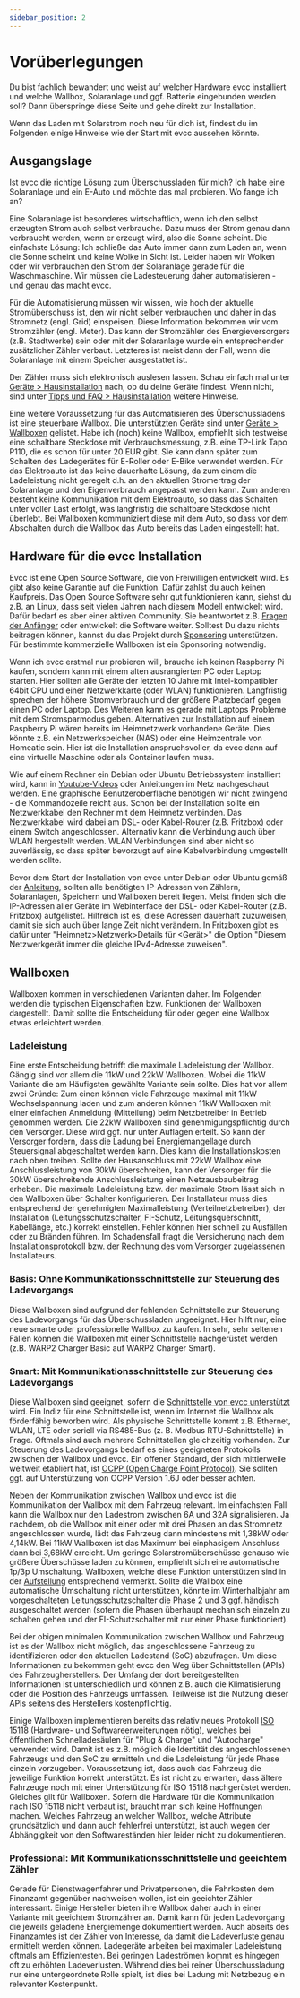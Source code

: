 ```yaml
---
sidebar_position: 2
---
```



# Vorüberlegungen

Du bist fachlich bewandert und weist auf welcher Hardware evcc installiert und welche Wallbox, Solaranlage und ggf. Batterie eingebunden werden soll? Dann überspringe diese Seite und gehe direkt zur Installation.

Wenn das Laden mit Solarstrom noch neu für dich ist, findest du im Folgenden einige Hinweise wie der Start mit evcc aussehen könnte.

## Ausgangslage

Ist evcc die richtige Lösung zum Überschussladen für mich? Ich habe eine Solaranlage und ein E-Auto und möchte das mal probieren. Wo fange ich an?

Eine Solaranlage ist besonderes wirtschaftlich, wenn ich den selbst erzeugten Strom auch selbst verbrauche. Dazu muss der Strom genau dann verbraucht werden, wenn er erzeugt wird, also die Sonne scheint. Die einfachste Lösung: Ich schließe das Auto immer dann zum Laden an, wenn die Sonne scheint und keine Wolke in Sicht ist. Leider haben wir Wolken oder wir verbrauchen den Strom der Solaranlage gerade für die Waschmaschine. Wir müssen die Ladesteuerung daher automatisieren - und genau das macht evcc.

Für die Automatisierung müssen wir wissen, wie hoch der aktuelle Stromüberschuss ist, den wir nicht selber verbrauchen und daher in das Stromnetz (engl. Grid) einspeisen. Diese Information bekommen wir vom Stromzähler (engl. Meter). Das kann der Stromzähler des Energieversorgers (z.B. Stadtwerke) sein oder mit der Solaranlage wurde ein entsprechender zusätzlicher Zähler verbaut. Letzteres ist meist dann der Fall, wenn die Solaranlage mit einem Speicher ausgestattet ist. 

Der Zähler muss sich elektronisch auslesen lassen. Schau einfach mal unter [Geräte > Hausinstallation](/docs/devices/meters) nach, ob du deine Geräte findest. Wenn nicht, sind unter [Tipps und FAQ > Hausinstallation](/docs/guides/meters) weitere Hinweise.

Eine weitere Voraussetzung für das Automatisieren des Überschussladens ist eine steuerbare Wallbox. Die unterstützten Geräte sind unter [Geräte > Wallboxen](/docs/devices/chargers) gelistet. Habe ich (noch) keine Wallbox, empfiehlt sich testweise eine schaltbare Steckdose mit Verbrauchsmessung, z.B. eine TP-Link Tapo P110, die es schon für unter 20 EUR gibt. Sie kann dann später zum Schalten des Ladegerätes für E-Roller oder E-Bike verwendet werden. Für das Elektroauto ist das keine dauerhafte Lösung, da zum einem die Ladeleistung nicht geregelt d.h. an den aktuellen Stromertrag der Solaranlage und den Eigenverbrauch angepasst werden kann. Zum anderen besteht keine Kommunikation mit dem Elektroauto, so dass das Schalten unter voller Last erfolgt, was langfristig die schaltbare Steckdose nicht überlebt. Bei Wallboxen kommuniziert diese mit dem Auto, so dass vor dem Abschalten durch die Wallbox das Auto bereits das Laden eingestellt hat. 

## Hardware für die evcc Installation

Evcc ist eine Open Source Software, die von Freiwilligen entwickelt wird. Es gibt also keine Garantie auf die Funktion. Dafür zahlst du auch keinen Kaufpreis. Das Open Source Software sehr gut funktionieren kann, siehst du z.B. an Linux, dass seit vielen Jahren nach diesem Modell entwickelt wird. Dafür bedarf es aber einer aktiven Community. Sie beantwortet z.B. [Fragen der Anfänger](https://github.com/evcc-io/evcc/discussions/categories/erste-hilfe) oder entwickelt die Software weiter. Solltest Du dazu nichts beitragen können, kannst du das Projekt durch [Sponsoring](/docs/sponsorship) unterstützen. Für bestimmte kommerzielle Wallboxen ist ein Sponsoring notwendig.

Wenn ich evcc erstmal nur probieren will, brauche ich keinen Raspberry Pi kaufen, sondern kann mit einem alten ausrangierten PC oder Laptop starten. Hier sollten alle Geräte der letzten 10 Jahre mit Intel-kompatibler 64bit CPU und einer Netzwerkkarte (oder WLAN) funktionieren. Langfristig sprechen der höhere Stromverbrauch und der größere Platzbedarf gegen einen PC oder Laptop. Des Weiteren kann es gerade mit Laptops Probleme mit dem Stromsparmodus geben. Alternativen zur Installation auf einem Raspberry Pi wären bereits im Heimnetzwerk vorhandene Geräte. Dies könnte z.B. ein Netzwerkspeicher (NAS) oder eine Heimzentrale von Homeatic sein. Hier ist die Installation anspruchsvoller, da evcc dann auf eine virtuelle Maschine oder als Container laufen muss.  

Wie auf einem Rechner ein Debian oder Ubuntu Betriebssystem installiert wird, kann in [Youtube-Videos](https://www.youtube.com/results?search_query=debian+installieren+deutsch) oder Anleitungen im Netz nachgeschaut werden. Eine graphische Benutzeroberfläche benötigen wir nicht zwingend - die Kommandozeile reicht aus. 
Schon bei der Installation sollte ein Netzwerkkabel den Rechner mit dem Heimnetz verbinden. Das Netzwerkkabel wird dabei am DSL- oder Kabel-Router (z.B. Fritzbox) oder einem Switch angeschlossen. Alternativ kann die Verbindung auch über WLAN hergestellt werden. WLAN Verbindungen sind aber nicht so zuverlässig, so dass später bevorzugt auf eine Kabelverbindung umgestellt werden sollte.

Bevor dem Start der Installation von evcc unter Debian oder Ubuntu gemäß der [Anleitung](/docs/installation/linux), sollten alle benötigten IP-Adressen von Zählern, Solaranlagen, Speichern und Wallboxen bereit liegen. Meist finden sich die IP-Adressen aller Geräte im Webinterface der DSL- oder Kabel-Router (z.B. Fritzbox) aufgelistet. Hilfreich ist es, diese Adressen dauerhaft zuzuweisen, damit sie sich auch über lange Zeit nicht verändern. In Fritzboxen gibt es dafür unter "Heimnetz>Netzwerk>Details für <Gerät>" die Option "Diesem Netzwerkgerät immer die gleiche IPv4-Adresse zuweisen".

## Wallboxen

Wallboxen kommen in verschiedenen Varianten daher. Im Folgenden werden die typischen Eigenschaften bzw. Funktionen der Wallboxen dargestellt. Damit sollte die Entscheidung für oder gegen eine Wallbox etwas erleichtert werden.

### Ladeleistung

Eine erste Entscheidung betrifft die maximale Ladeleistung der Wallbox. Gängig sind vor allem die 11kW und 22kW Wallboxen. Wobei die 11kW Variante die am Häufigsten gewählte Variante sein sollte. Dies hat vor allem zwei Gründe: Zum einen können viele Fahrzeuge maximal mit 11kW Wechselspannung laden und zum anderen können 11kW Wallboxen mit einer einfachen Anmeldung (Mitteilung) beim Netzbetreiber in Betrieb genommen werden. Die 22kW Wallboxen sind genehmigungspflichtig durch den Versorger. Diese wird ggf. nur unter Auflagen erteilt. So kann der Versorger fordern, dass die Ladung bei Energiemangellage durch Steuersignal abgeschaltet werden kann. Dies kann die Installationskosten nach oben treiben. Sollte der Hausanschluss mit 22kW Wallbox eine Anschlussleistung von 30kW überschreiten, kann der Versorger für die 30kW überschreitende Anschlussleistung einen Netzausbaubeitrag erheben. 
Die maximale Ladeleistung bzw. der maximale Strom lässt sich in den Wallboxen über Schalter konfigurieren. Der Installateur muss dies entsprechend der genehmigten Maximalleistung (Verteilnetzbetreiber), der Installation (Leitungsschutzschalter, FI-Schutz, Leitungsquerschnitt, Kabellänge, etc.) korrekt einstellen. Fehler können hier schnell zu Ausfällen oder zu Bränden führen. Im Schadensfall fragt die Versicherung nach dem Installationsprotokoll bzw. der Rechnung des vom Versorger zugelassenen Installateurs. 

### Basis: Ohne Kommunikationsschnittstelle zur Steuerung des Ladevorgangs

  Diese Wallboxen sind aufgrund der fehlenden Schnittstelle zur Steuerung des Ladevorgangs für das Überschussladen ungeeignet. Hier hilft nur, eine neue smarte oder professionelle Wallbox zu kaufen. In sehr, sehr seltenen Fällen können die Wallboxen mit einer Schnittstelle nachgerüstet werden (z.B. WARP2 Charger Basic auf WARP2 Charger Smart).

### Smart: Mit Kommunikationsschnittstelle zur Steuerung des Ladevorgangs

  Diese Wallboxen sind geeignet, sofern die [Schnittstelle von evcc unterstützt](/docs/devices/chargers) wird. Ein Indiz für eine Schnittstelle ist, wenn im Internet die Wallbox als förderfähig beworben wird. Als physische Schnittstelle kommt z.B. Ethernet, WLAN, LTE oder seriell via RS485-Bus (z. B. Modbus RTU-Schnittstelle) in Frage. Oftmals sind auch mehrere Schnittstellen gleichzeitig vorhanden. Zur Steuerung des Ladevorgangs bedarf es eines geeigneten Protokolls zwischen der Wallbox und evcc. Ein offener Standard, der sich mittlerweile weltweit etabliert hat, ist [OCPP (Open Charge Point Protocol)](https://de.wikipedia.org/wiki/OCPP). Sie sollten ggf. auf Unterstützung von OCPP Version 1.6J oder besser achten.

  Neben der Kommunikation zwischen Wallbox und evcc ist die Kommunikation der Wallbox mit dem Fahrzeug relevant. Im einfachsten Fall kann die Wallbox nur den Ladestrom zwischen 6A und 32A signalisieren. Ja nachdem, ob die Wallbox mit einer oder mit drei Phasen an das Stromnetz angeschlossen wurde, lädt das Fahrzeug dann mindestens mit 1,38kW oder 4,14kW. Bei 11kW Wallboxen ist das Maximum bei einphasigem Anschluss dann bei 3,68kW erreicht. Um geringe Solarstromüberschüsse genauso wie größere Überschüsse laden zu können, empfiehlt sich eine automatische 1p/3p Umschaltung. Wallboxen, welche diese Funktion unterstützen sind in der [Aufstellung](/docs/devices/chargers) entsprechend vermerkt. Sollte die Wallbox eine automatische Umschaltung nicht unterstützen, könnte im Winterhalbjahr am vorgeschalteten Leitungsschutzschalter die Phase 2 und 3 ggf. händisch ausgeschaltet werden (sofern die Phasen überhaupt mechanisch einzeln zu schalten gehen und der FI-Schutzschalter mit nur einer Phase funktioniert).

  Bei der obigen minimalen Kommunikation zwischen Wallbox und Fahrzeug ist es der Wallbox nicht möglich, das angeschlossene Fahrzeug zu identifizieren oder den aktuellen Ladestand (SoC) abzufragen. Um diese Informationen zu bekommen geht evcc den Weg über Schnittstellen (APIs) des Fahrzeugherstellers. Der Umfang der dort bereitgestellten Informationen ist unterschiedlich und können z.B. auch die Klimatisierung oder die Position des Fahrzeugs umfassen. Teilweise ist die Nutzung dieser APIs seitens des Herstellers kostenpflichtig. 

  Einige Wallboxen implementieren bereits das relativ neues Protokoll [ISO 15118](https://de.wikipedia.org/wiki/ISO_15118) (Hardware- und Softwareerweiterungen nötig), welches bei öffentlichen Schnelladesäulen für "Plug & Charge" und "Autocharge" verwendet wird. Damit ist es z.B. möglich die Identität des angeschlossenen Fahrzeugs und den SoC zu ermitteln und die Ladeleistung für jede Phase einzeln vorzugeben. Voraussetzung ist, dass auch das Fahrzeug die jeweilige Funktion korrekt unterstützt. Es ist nicht zu erwarten, dass ältere Fahrzeuge noch mit einer Unterstützung für ISO 15118 nachgerüstet werden. Gleiches gilt für Wallboxen. Sofern die Hardware für die Kommunikation nach ISO 15118 nicht verbaut ist, braucht man sich keine Hoffnungen machen. Welches Fahrzeug an welcher Wallbox, welche Attribute grundsätzlich und dann auch fehlerfrei unterstützt, ist auch wegen der Abhängigkeit von den Softwareständen hier leider nicht zu dokumentieren. 

### Professional: Mit Kommunikationsschnittstelle und geeichtem Zähler

  Gerade für Dienstwagenfahrer und Privatpersonen, die Fahrkosten dem Finanzamt gegenüber nachweisen wollen, ist ein geeichter Zähler interessant. Einige Hersteller bieten ihre Wallbox daher auch in einer Variante mit geeichtem Stromzähler an. Damit kann für jeden Ladevorgang die jeweils geladene Energiemenge dokumentiert werden. Auch abseits des Finanzamtes ist der Zähler von Interesse, da damit die Ladeverluste genau ermittelt werden können. Ladegeräte arbeiten bei maximaler Ladeleistung oftmals am Effizientesten. Bei geringen Ladeströmen kommt es hingegen oft zu erhöhten Ladeverlusten. Während dies bei reiner Überschussladung nur eine untergeordnete Rolle spielt, ist dies bei Ladung mit Netzbezug ein relevanter Kostenpunkt.
